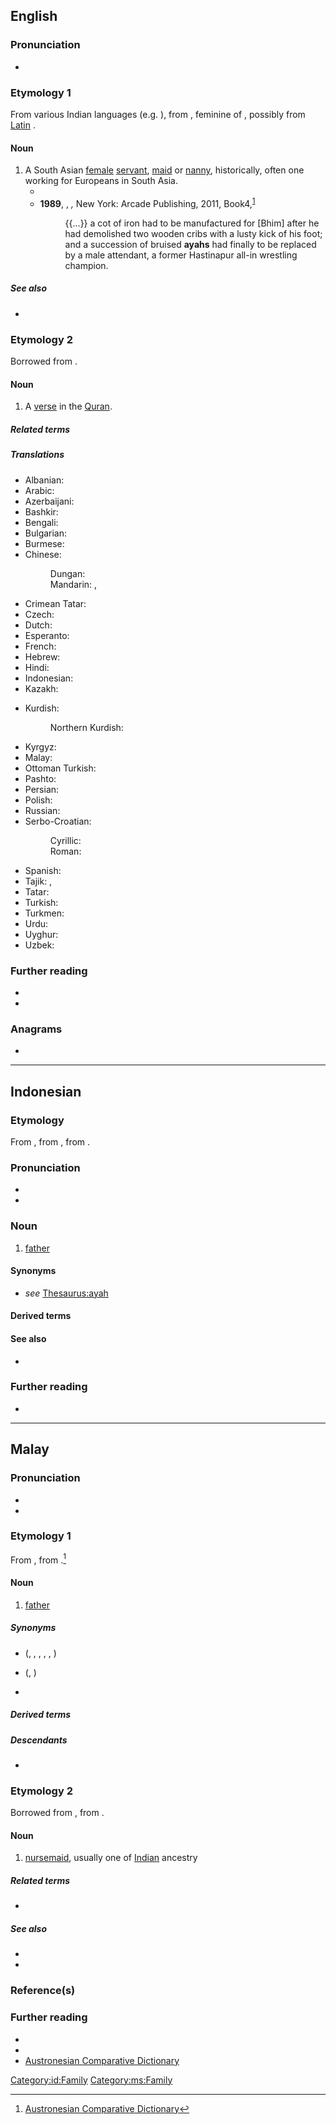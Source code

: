 ==English==

===Pronunciation===
* {{IPA|en|/aɪə/}}

===Etymology 1===
From various Indian languages (e.g. {{der|en|hi|आया||dry nurse, nanny}}), from {{der|en|pt|aia||nurse, governess}}, feminine of {{m|pt|aio||tutor}}, possibly from [[w:Latin language|Latin]] {{m|la|avia||grandmother}}.

====Noun====
{{en-noun}}

# A South Asian [[female]] [[servant]], [[maid]] or [[nanny]], historically, often one working for Europeans in South Asia.
#* {{quote-book|en|year=1888|author=Rudyard Kipling|authorlink=Rudyard Kipling|chapter=[[w:Watches of the Night|Watches of the Night]]|title=[[w:Plain Tales from the Hills|Plain Tales from the Hills]]|genre=fiction|text=She manufactured the Station scandal, and talked to her '''''ayah'''''.}}
#* '''1989''', {{w|Shashi Tharoor}}, ''{{w|The Great Indian Novel}},'' New York: Arcade Publishing, 2011, Book{{nbsp}}4,<sup>[https://books.google.ca/books?id=9eD7DQAAQBAJ&printsec=frontcover]</sup>
#*: {{...}} a cot of iron had to be manufactured for [Bhim] after he had demolished two wooden cribs with a lusty kick of his foot; and a succession of bruised '''ayahs''' had finally to be replaced by a male attendant, a former Hastinapur all-in wrestling champion.

=====See also=====
* {{l|en|amah}}

===Etymology 2===
Borrowed from {{bor|en|ar|آيَة||sign, token}}.

====Noun====
{{en-noun|s|ayat}}

# {{lb|en|Islam}} A [[verse]] in the [[Quran]].
#: {{syn|en|ayat}}

=====Related terms=====

=====Translations=====
{{trans-top|a verse in the Qur'an}}
* Albanian: {{t|sq|ajet|m}}
* Arabic: {{t+|ar|آيَة|f}}
* Azerbaijani: {{t+|az|ayə}}
* Bashkir: {{t|ba|аят}}
* Bengali: {{t|bn|আয়াত}}
* Bulgarian: {{t|bg|ая́т|m}}
* Burmese: {{t|my|အာယသ်}}
* Chinese:
*: Dungan: {{t|dng|аети}}
*: Mandarin: {{t|cmn|阿亞}}, {{t|cmn|阿亚|tr=āyà}}
* Crimean Tatar: {{t|crh|ayet}}
* Czech: {{t+|cs|ája|f}}
* Dutch: {{t+|nl|aja|f}}
* Esperanto: {{t|eo|ajaho}}
* French: {{t+|fr|aya|m}}
* Hebrew: {{t+|he|אַיָּה|f|tr=ayá}}
* Hindi: {{t+|hi|आयत|f}}
* Indonesian: {{t+|id|ayat}}
* Kazakh: {{t|kk|аят}}
{{trans-mid}}
* Kurdish:
*: Northern Kurdish: {{t+|kmr|ayet}}
* Kyrgyz: {{t+|ky|аят}}
* Malay: {{t+|ms|ayat}}
* Ottoman Turkish: {{t|ota|آیت|tr=ayet}}
* Pashto: {{t|ps|آيات|m|tr=âyât}}
* Persian: {{t+|fa|آیه|tr=âye}}
* Polish: {{t+|pl|aja|f}}
* Russian: {{t+|ru|ая́т|m}}
* Serbo-Croatian:
*: Cyrillic: {{t|sh|а́јет|m}}
*: Roman: {{t+|sh|ájet|m}}
* Spanish: {{t|es|aleya|f}}
* Tajik: {{t+|tg|оят}}, {{t|tg|оя}}
* Tatar: {{t|tt|аять}}
* Turkish: {{t+|tr|ayet}}
* Turkmen: {{t+|tk|aýat}}
* Urdu: {{t+|ur|آیت|f|tr=āyat}}
* Uyghur: {{t|ug|ئايەت}}
* Uzbek: {{t+|uz|oyat}}
{{trans-bottom}}

===Further reading===
{{Wikisource1911Enc Citation|Ayah}}
* {{pedia|Āyah}}
* {{pedia|ayah (disambiguation)}}

===Anagrams===
* {{anagrams|en|a=aahy|Haya|haya}}

----

==Indonesian==
{{wp|lang=id}}

===Etymology===
From {{inh|id|ms|ayah|t=[[father]]}}, from {{inh|id|poz-pro|*aya|t=father’s sister, father’s sister’s husband}}, from {{inh|id|map-pro|*aya}}.

===Pronunciation===
* {{IPA|id|/a.jah/}}
* {{hyphenation|id|a|yah}}

===Noun===
{{id-noun}}

# {{lb|id|formal}} [[father]] {{gloss|male parent}}

====Synonyms====
* {{sense|parent}} ''see'' [[Thesaurus:ayah]]

====Derived terms====
{{id-der|lang=id|340|40}}

====See also====
* {{l|id|bung}}

===Further reading===
* {{R:KBBI Daring}}

[[Category:id:Family]]

----

==Malay==

===Pronunciation===
* {{IPA|ms|/a.jah/}}
* {{rhymes|ms|ajah|jah|ah}}

===Etymology 1===
{{wp|lang=ms}}
From {{inh|ms|poz-pro|*aya|t=father’s sister, father’s sister’s husband}}, from {{inh|ms|map-pro|*aya}}.<ref>[https://www.trussel2.com/acd/acd-s_a1.htm#8678 Austronesian Comparative Dictionary]</ref>

====Noun====
{{ms-noun|j=ايه}}

# {{lb|ms|formal|polite}} [[father]] {{gloss|male parent}}
#: {{uxi|ms|'''ayah''' angkat|foster '''father'''}}
#: {{uxi|ms|'''ayah''' tiri|step'''father'''}}

=====Synonyms=====
* {{l|ms|bapa}} ({{l|ms|bapanda}}, {{l|ms|bapai}}, {{l|ms|bapak}}, {{l|ms|bapang}}, {{l|ms|baba}}, {{l|ms|papa}})
* {{l|ms|abah}} ({{l|ms|aba}}, {{l|ms|bah}})
* {{l|ms|rama}}

=====Derived terms=====
{{ms-der|340|340+221|40|ayahanda}}

=====Descendants=====
* {{desc|id|ayah}}

===Etymology 2===
{{wp|Amah (occupation)}}
Borrowed from {{bor|ms|hi|आया}}, from {{der|ms|pt|aia}}.

====Noun====
{{ms-noun|j=ايه}}

# {{lb|ms|dated}} [[nursemaid]], usually one of [[Indian]] ancestry

=====Related terms=====
* {{l|ms|amah}}

=====See also=====
* {{l|ms|pengasuh|gloss=[[caretaker]]}}
* {{l|ms|pembantu rumah|gloss=[[domestic worker]]}}

===Reference(s)===
{{reflist||style=|size=|nobacklinks=|cols=|refs=|group=|width=}}

===Further reading===
* {{R:KD4}}
* {{R:PRPM}}
* [https://www.trussel2.com/acd/acd-s_a1.htm#8678 Austronesian Comparative Dictionary]

[[Category:ms:Family]]